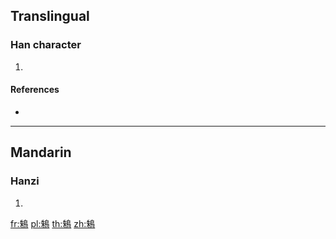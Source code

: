 {{character info/new}}
==Translingual==

===Han character===
{{Han char|rn=196|rad=鳥|as=06|sn=17|four=27927|canj=HDHAF}}

# {{defn|Han|sort=鳥06}}

====References====
* {{Han ref|kx=1488.070|dkj=46860|dj=2019.100|hdz=74629.150|uh=9D38|ud=40248|bh=EF7D|bd=61309}}

----

==Mandarin==

===Hanzi===
{{cmn-hanzi|pin=[[zhū]] ([[zhu1]])|wg=chu<sup>1</sup>}}

# {{defn|lang=cmn|sort=鳥06}}

[[fr:鴸]]
[[pl:鴸]]
[[th:鴸]]
[[zh:鴸]]